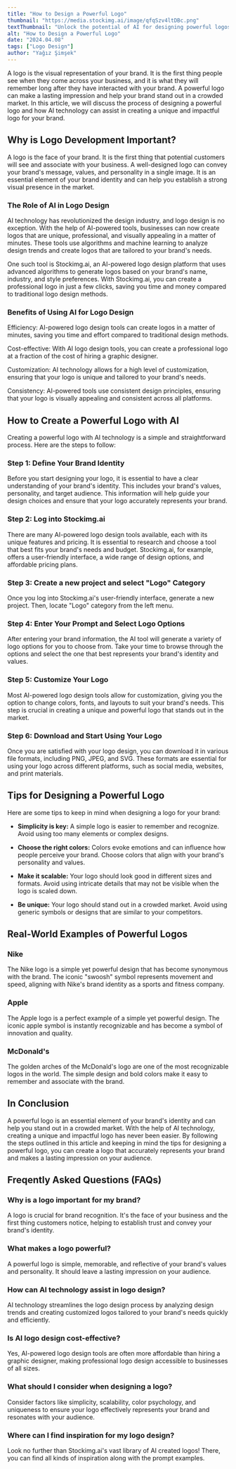 ```yaml
---
title: "How to Design a Powerful Logo"
thumbnail: "https://media.stockimg.ai/image/qfqSzv4ltDBc.png"
textThumbnail: "Unlock the potential of AI for designing powerful logos with Stockimg.ai. Learn why logo development is essential, the role of AI in logo design, and how to create a unique and impactful logo tailored to your brand's identity and values."
alt: "How to Design a Powerful Logo"
date: "2024.04.08"
tags: ["Logo Design"]
author: "Yağız Şimşek"
---
```


<CustomImage
    src="https://media.stockimg.ai/image/qfqSzv4ltDBc.png"
    alt="How to Design a Powerful Logo"
/>

A logo is the visual representation of your brand. It is the first thing people see when they come across your business, and it is what they will remember long after they have interacted with your brand. A powerful logo can make a lasting impression and help your brand stand out in a crowded market. In this article, we will discuss the process of designing a powerful logo and how AI technology can assist in creating a unique and impactful logo for your brand.

## Why is Logo Development Important?

A logo is the face of your brand. It is the first thing that potential customers will see and associate with your business. A well-designed logo can convey your brand's message, values, and personality in a single image. It is an essential element of your brand identity and can help you establish a strong visual presence in the market.

### The Role of AI in Logo Design

<CustomImage
    src="https://media.stockimg.ai/image/DOzCh76K1Leg.png"
    alt="How to Design a Powerful Logo"
/>

AI technology has revolutionized the design industry, and logo design is no exception. With the help of AI-powered tools, businesses can now create logos that are unique, professional, and visually appealing in a matter of minutes. These tools use algorithms and machine learning to analyze design trends and create logos that are tailored to your brand's needs.

One such tool is Stockimg.ai, an AI-powered logo design platform that uses advanced algorithms to generate logos based on your brand's name, industry, and style preferences. With Stockimg.ai, you can create a professional logo in just a few clicks, saving you time and money compared to traditional logo design methods.

### Benefits of Using AI for Logo Design

Efficiency: AI-powered logo design tools can create logos in a matter of minutes, saving you time and effort compared to traditional design methods.

Cost-effective: With AI logo design tools, you can create a professional logo at a fraction of the cost of hiring a graphic designer.

Customization: AI technology allows for a high level of customization, ensuring that your logo is unique and tailored to your brand's needs.

Consistency: AI-powered tools use consistent design principles, ensuring that your logo is visually appealing and consistent across all platforms.

## How to Create a Powerful Logo with AI

Creating a powerful logo with AI technology is a simple and straightforward process. Here are the steps to follow:

### Step 1: Define Your Brand Identity

Before you start designing your logo, it is essential to have a clear understanding of your brand's identity. This includes your brand's values, personality, and target audience. This information will help guide your design choices and ensure that your logo accurately represents your brand.

### Step 2: Log into Stockimg.ai

<CustomImage
    src="https://raw.githubusercontent.com/Abdurrahman-Subh/mdx-blog/main/images/stockimg-dashboard.png"
    alt="stockimg dashboard"
/>

There are many AI-powered logo design tools available, each with its unique features and pricing. It is essential to research and choose a tool that best fits your brand's needs and budget. Stockimg.ai, for example, offers a user-friendly interface, a wide range of design options, and affordable pricing plans.

### Step 3: Create a new project and select "Logo" Category

Once you log into Stockimg.ai's user-friendly interface, generate a new project. Then, locate "Logo" category from the left menu.

### Step 4: Enter Your Prompt and Select Logo Options

After entering your brand information, the AI tool will generate a variety of logo options for you to choose from. Take your time to browse through the options and select the one that best represents your brand's identity and values.

### Step 5: Customize Your Logo

Most AI-powered logo design tools allow for customization, giving you the option to change colors, fonts, and layouts to suit your brand's needs. This step is crucial in creating a unique and powerful logo that stands out in the market.

### Step 6: Download and Start Using Your Logo

Once you are satisfied with your logo design, you can download it in various file formats, including PNG, JPEG, and SVG. These formats are essential for using your logo across different platforms, such as social media, websites, and print materials.

## Tips for Designing a Powerful Logo

Here are some tips to keep in mind when designing a logo for your brand:

- **Simplicity is key:** A simple logo is easier to remember and recognize. Avoid using too many elements or complex designs.

- **Choose the right colors:** Colors evoke emotions and can influence how people perceive your brand. Choose colors that align with your brand's personality and values.

- **Make it scalable:** Your logo should look good in different sizes and formats. Avoid using intricate details that may not be visible when the logo is scaled down.

- **Be unique:** Your logo should stand out in a crowded market. Avoid using generic symbols or designs that are similar to your competitors.

## Real-World Examples of Powerful Logos

### Nike

<CustomImage
    src="https://raw.githubusercontent.com/Abdurrahman-Subh/mdx-blog/main/images/logo-nike.png"
    alt="Nike Logo Example"
/>

The Nike logo is a simple yet powerful design that has become synonymous with the brand. The iconic "swoosh" symbol represents movement and speed, aligning with Nike's brand identity as a sports and fitness company.

### Apple


<CustomImage
    src="https://raw.githubusercontent.com/Abdurrahman-Subh/mdx-blog/main/images/logo-apple.png"
    alt="Apple Logo Example"
/>

The Apple logo is a perfect example of a simple yet powerful design. The iconic apple symbol is instantly recognizable and has become a symbol of innovation and quality.

### McDonald's

<CustomImage
    src="https://raw.githubusercontent.com/Abdurrahman-Subh/mdx-blog/main/images/logo-mcdonalds.png"
    alt="McDonalds Logo Example"
/>

The golden arches of the McDonald's logo are one of the most recognizable logos in the world. The simple design and bold colors make it easy to remember and associate with the brand.

## In Conclusion

A powerful logo is an essential element of your brand's identity and can help you stand out in a crowded market. With the help of AI technology, creating a unique and impactful logo has never been easier. By following the steps outlined in this article and keeping in mind the tips for designing a powerful logo, you can create a logo that accurately represents your brand and makes a lasting impression on your audience.

## Freqently Asked Questions (FAQs)

### Why is a logo important for my brand?
A logo is crucial for brand recognition. It's the face of your business and the first thing customers notice, helping to establish trust and convey your brand's identity.

### What makes a logo powerful?
A powerful logo is simple, memorable, and reflective of your brand's values and personality. It should leave a lasting impression on your audience.

### How can AI technology assist in logo design?
AI technology streamlines the logo design process by analyzing design trends and creating customized logos tailored to your brand's needs quickly and efficiently.

### Is AI logo design cost-effective?
Yes, AI-powered logo design tools are often more affordable than hiring a graphic designer, making professional logo design accessible to businesses of all sizes.

### What should I consider when designing a logo?
Consider factors like simplicity, scalability, color psychology, and uniqueness to ensure your logo effectively represents your brand and resonates with your audience.

### Where can I find inspiration for my logo design?
Look no further than Stockimg.ai's vast library of AI created logos! There, you can find all kinds of inspiration along with the prompt examples.